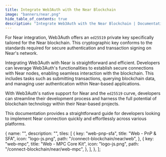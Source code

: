 ```yaml
---
title: Integrate Web3Auth with the Near Blockchain
image: "banners/near.png"
hide_table_of_contents: true
description: "Integrate Web3Auth with the Near Blockchain | Documentation - Web3Auth"
---
```



For Near integration, Web3Auth offers an `ed25519` private key specifically tailored for the Near
blockchain. This cryptographic key conforms to the standards required for secure authentication and
transaction signing on Near's network.

Integrating Web3Auth with Near is straightforward and efficient. Developers can leverage Web3Auth's
functionalities to establish secure connections with Near nodes, enabling seamless interaction with
the blockchain. This includes tasks such as submitting transactions, querying blockchain data, and
managing user authentication within Near-based applications.

With Web3Auth's native support for Near and the `ed25519` curve, developers can streamline their
development process and harness the full potential of blockchain technology within their Near-based
projects.

This documentation provides a straightforward guide for developers looking to implement Near
connection quickly and effortlessly across various platforms.

  {
    name: "",
    description: "",
    tiles: [
      {
        key: "web-pnp-sfa",
        title: "Web - PnP & SFA",
        icon: "logo-js.png",
        path: "/connect-blockchain/near/web",
      },
      {
        key: "web-mpc",
        title: "Web - MPC Core Kit",
        icon: "logo-js.png",
        path: "/connect-blockchain/near/web-mpc",
      },
    ],
  },
];

<Tiles tileGroups={Near} />
